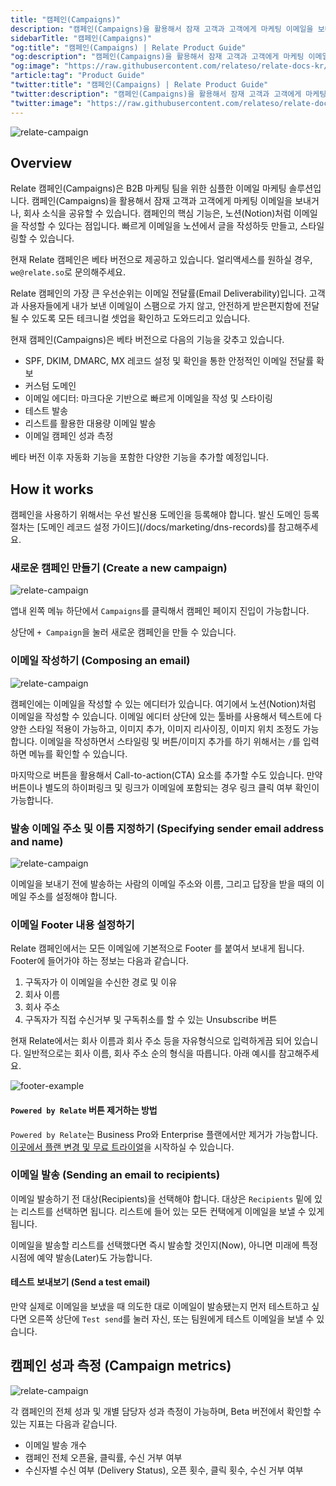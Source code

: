 ```yaml
---
title: "캠페인(Campaigns)"
description: "캠페인(Campaigns)을 활용해서 잠재 고객과 고객에게 마케팅 이메일을 보내거나, 회사 소식을 공유할 수 있습니다."
sidebarTitle: "캠페인(Campaigns)"
"og:title": "캠페인(Campaigns) | Relate Product Guide"
"og:description": "캠페인(Campaigns)을 활용해서 잠재 고객과 고객에게 마케팅 이메일을 보내거나, 회사 소식을 공유할 수 있습니다."
"og:image": "https://raw.githubusercontent.com/relateso/relate-docs-kr/main/docs/images/features/relatecampaigns.png"
"article:tag": "Product Guide"
"twitter:title": "캠페인(Campaigns) | Relate Product Guide"
"twitter:description": "캠페인(Campaigns)을 활용해서 잠재 고객과 고객에게 마케팅 이메일을 보내거나, 회사 소식을 공유할 수 있습니다."
"twitter:image": "https://raw.githubusercontent.com/relateso/relate-docs-kr/main/docs/images/features/relatecampaigns.png"
---
```


![relate-campaign](/images/features/relatecampaigns.png)
## Overview

Relate 캠페인(Campaigns)은 B2B 마케팅 팀을 위한 심플한 이메일 마케팅 솔루션입니다. 캠페인(Campaigns)을 활용해서 잠재 고객과 고객에게 마케팅 이메일을 보내거나, 회사 소식을 공유할 수 있습니다. 캠페인의 핵심 기능은, 노션(Notion)처럼 이메일을 작성할 수 있다는 점입니다. 빠르게 이메일을 노션에서 글을 작성하듯 만들고, 스타일링할 수 있습니다.

<Info>현재 Relate 캠페인은 베타 버전으로 제공하고 있습니다. 얼리액세스를 원하실 경우, `we@relate.so`로 문의해주세요.</Info>

Relate 캠페인의 가장 큰 우선순위는 이메일 전달률(Email Deliverability)입니다. 고객과 사용자들에게 내가 보낸 이메일이 스팸으로 가지 않고, 안전하게 받은편지함에 전달될 수 있도록 모든 테크니컬 셋업을 확인하고 도와드리고 있습니다.

현재 캠페인(Campaigns)은 베타 버전으로 다음의 기능을 갖추고 있습니다. 
- SPF, DKIM, DMARC, MX 레코드 설정 및 확인을 통한 안정적인 이메일 전달률 확보
- 커스텀 도메인
- 이메일 에디터: 마크다운 기반으로 빠르게 이메일을 작성 및 스타이링
- 테스트 발송
- 리스트를 활용한 대용량 이메일 발송
- 이메일 캠페인 성과 측정

베타 버전 이후 자동화 기능을 포함한 다양한 기능을 추가할 예정입니다. 

## How it works

<Note>
    캠페인을 사용하기 위해서는 우선 발신용 도메인을 등록해야 합니다. 발신 도메인 등록 절차는 [도메인 레코드 설정 가이드](/docs/marketing/dns-records)를 참고해주세요.
</Note>


### 새로운 캠페인 만들기 (Create a new campaign)

![relate-campaign](/images/features/add-new-campaign.png)

앱내 왼쪽 메뉴 하단에서 `Campaigns`를 클릭해서 캠페인 페이지 진입이 가능합니다. 

상단에 `+ Campaign`을 눌러 새로운 캠페인을 만들 수 있습니다.

### 이메일 작성하기 (Composing an email)

![relate-campaign](/images/features/email-editor.png)

캠페인에는 이메일을 작성할 수 있는 에디터가 있습니다. 여기에서 노션(Notion)처럼 이메일을 작성할 수 있습니다. 이메일 에디터 상단에 있는 툴바를 사용해서 텍스트에 다양한 스타일 적용이 가능하고, 이미지 추가, 이미지 리사이징, 이미지 위치 조정도 가능합니다. 이메일을 작성하면서 스타일링 및 버튼/이미지 추가를 하기 위해서는 `/`를 입력하면 메뉴를 확인할 수 있습니다.

마지막으로 버튼을 활용해서 Call-to-action(CTA) 요소를 추가할 수도 있습니다. 만약 버튼이나 별도의 하이퍼링크 및 링크가 이메일에 포함되는 경우 링크 클릭 여부 확인이 가능합니다. 

### 발송 이메일 주소 및 이름 지정하기 (Specifying sender email address and name)

![relate-campaign](/images/features/sender-identification.png)

이메일을 보내기 전에 발송하는 사람의 이메일 주소와 이름, 그리고 답장을 받을 때의 이메일 주소를 설정해야 합니다.

### 이메일 Footer 내용 설정하기

Relate 캠페인에서는 모든 이메일에 기본적으로 Footer 를 붙여서 보내게 됩니다. Footer에 들어가야 하는 정보는 다음과 같습니다.

1. 구독자가 이 이메일을 수신한 경로 및 이유
2. 회사 이름
3. 회사 주소
4. 구독자가 직접 수신거부 및 구독취소를 할 수 있는 Unsubscribe 버튼

현재 Relate에서는 회사 이름과 회사 주소 등을 자유형식으로 입력하게끔 되어 있습니다. 일반적으로는 회사 이름, 회사 주소 순의 형식을 따릅니다. 아래 예시를 참고해주세요.

![footer-example](/images/features/email-footer.png)


#### `Powered by Relate` 버튼 제거하는 방법

`Powered by Relate`는 Business Pro와 Enterprise 플랜에서만 제거가 가능합니다. [이곳에서 플랜 변경 및 무료 트라이얼](https://admin.relate.so/workspaces/settings/plans)을 시작하실 수 있습니다.

### 이메일 발송 (Sending an email to recipients)

이메일 발송하기 전 대상(Recipients)을 선택해야 합니다. 대상은 `Recipients` 밑에 있는 리스트를 선택하면 됩니다. 리스트에 들어 있는 모든 컨택에게 이메일을 보낼 수 있게 됩니다.

이메일을 발송할 리스트를 선택했다면 즉시 발송할 것인지(Now), 아니면 미래에 특정 시점에 예약 발송(Later)도 가능합니다. 

#### 테스트 보내보기 (Send a test email)

만약 실제로 이메일을 보냈을 때 의도한 대로 이메일이 발송됐는지 먼저 테스트하고 싶다면 오른쪽 상단에 `Test send`를 눌러 자신, 또는 팀원에게 테스트 이메일을 보낼 수 있습니다. 

## 캠페인 성과 측정 (Campaign metrics)

![relate-campaign](/images/features/campaign-metrics.png)

각 캠페인의 전체 성과 및 개별 담당자 성과 측정이 가능하며, Beta 버전에서 확인할 수 있는 지표는 다음과 같습니다. 

- 이메일 발송 개수
- 캠페인 전체 오픈율, 클릭률, 수신 거부 여부
- 수신자별 수신 여부 (Delivery Status), 오픈 횟수, 클릭 횟수, 수신 거부 여부
